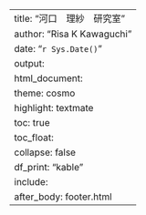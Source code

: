 ---
title: "河口　理紗　研究室"
author: "Risa K Kawaguchi"
date: "`r Sys.Date()`"
output:
  html_document:
    theme: cosmo
    highlight: textmate
    toc: true
    toc_float:
      collapse: false
    df_print: "kable"
    include:
      after_body: footer.html
---